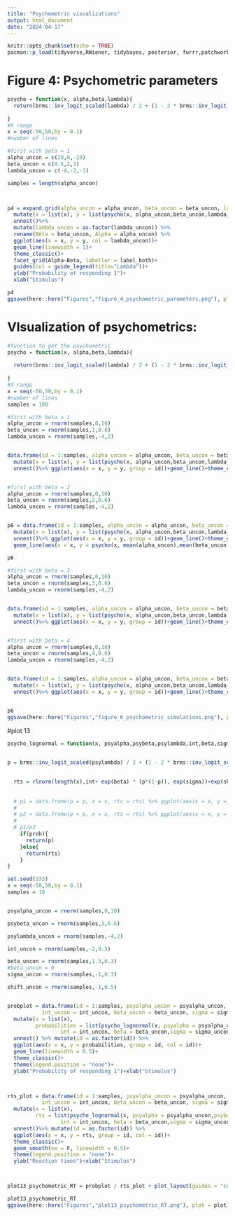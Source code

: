 ```yaml
---
title: "Psychometric visualizations"
output: html_document
date: "2024-04-17"
---
```


```r
knitr::opts_chunk$set(echo = TRUE)
pacman::p_load(tidyverse,RWiener, tidybayes, posterior, furrr,patchwork,truncnorm,extraDistr,lmerTest,Matrix,pracma)

```

# Figure 4: Psychometric parameters

```r


psycho = function(x, alpha,beta,lambda){
  return(brms::inv_logit_scaled(lambda) / 2 + (1 - 2 * brms::inv_logit_scaled(lambda) / 2) * (0.5 + 0.5 * pracma::erf(((x - alpha) / (exp(beta) * sqrt(2))))))
  
}
#X range
x = seq(-50,50,by = 0.1)
#number of lines

#first with beta = 1
alpha_uncon = c(20,0,-20)
beta_uncon = c(0.5,2,3)
lambda_uncon = c(-4,-2,-1)

samples = length(alpha_uncon)



p4 = expand.grid(alpha_uncon = alpha_uncon, beta_uncon = beta_uncon, lambda_uncon = lambda_uncon) %>% mutate(id = 1:samples^3) %>% rowwise() %>% 
  mutate(x = list(x), y = list(psycho(x, alpha_uncon,beta_uncon,lambda_uncon))) %>% 
  unnest()%>% 
  mutate(lambda_uncon = as.factor(lambda_uncon)) %>% 
  rename(Beta = beta_uncon, Alpha = alpha_uncon) %>% 
  ggplot(aes(x = x, y = y, col = lambda_uncon))+
  geom_line(linewidth = 1)+
  theme_classic()+
  facet_grid(Alpha~Beta, labeller = label_both)+
  guides(col = guide_legend(title="Lambda"))+
  ylab("Probability of responding 1")+
  xlab("Stimulus")

p4
ggsave(here::here("Figures","figure_4_psychometric_parameters.png"), plot = p4, dpi = 600, width = 7, height = 5)


```




# VIsualization of psychometrics:
```r
#function to get the psychometric
psycho = function(x, alpha,beta,lambda){
  
  return(brms::inv_logit_scaled(lambda) / 2 + (1 - 2 * brms::inv_logit_scaled(lambda) / 2) * (0.5 + 0.5 * pracma::erf(((x - alpha) / (exp(beta) * sqrt(2))))))
  
}
#X range
x = seq(-50,50,by = 0.1)
#number of lines
samples = 100

#first with beta = 1
alpha_uncon = rnorm(samples,0,10)
beta_uncon = rnorm(samples,1,0.6)
lambda_uncon = rnorm(samples,-4,2)  


data.frame(id = 1:samples, alpha_uncon = alpha_uncon, beta_uncon = beta_uncon, lambda_uncon = lambda_uncon) %>% rowwise() %>% 
  mutate(x = list(x), y = list(psycho(x, alpha_uncon,beta_uncon,lambda_uncon))) %>% 
  unnest()%>% ggplot(aes(x = x, y = y, group = id))+geom_line()+theme_classic()


#first with beta = 2
alpha_uncon = rnorm(samples,0,10)
beta_uncon = rnorm(samples,2,0.6)
lambda_uncon = rnorm(samples,-4,2)  


p6 = data.frame(id = 1:samples, alpha_uncon = alpha_uncon, beta_uncon = beta_uncon, lambda_uncon = lambda_uncon) %>% rowwise() %>% 
  mutate(x = list(x), y = list(psycho(x, alpha_uncon,beta_uncon,lambda_uncon))) %>% 
  unnest()%>% ggplot(aes(x = x, y = y, group = id))+geom_line()+theme_classic()+
  geom_line(aes(x = x, y = psycho(x, mean(alpha_uncon),mean(beta_uncon),mean(lambda_uncon))), col = "red", linewidth = 2, alpha = 0.5)+xlab("Stimulus")+ylab("Probability of responding 1")

p6

#first with beta = 3
alpha_uncon = rnorm(samples,0,10)
beta_uncon = rnorm(samples,3,0.6)
lambda_uncon = rnorm(samples,-4,2)  


data.frame(id = 1:samples, alpha_uncon = alpha_uncon, beta_uncon = beta_uncon, lambda_uncon = lambda_uncon) %>% rowwise() %>% 
  mutate(x = list(x), y = list(psycho(x, alpha_uncon,beta_uncon,lambda_uncon))) %>% 
  unnest()%>% ggplot(aes(x = x, y = y, group = id))+geom_line()+theme_classic()


#first with beta = 4
alpha_uncon = rnorm(samples,0,10)
beta_uncon = rnorm(samples,4,0.6)
lambda_uncon = rnorm(samples,-4,2)  


data.frame(id = 1:samples, alpha_uncon = alpha_uncon, beta_uncon = beta_uncon, lambda_uncon = lambda_uncon) %>% rowwise() %>% 
  mutate(x = list(x), y = list(psycho(x, alpha_uncon,beta_uncon,lambda_uncon))) %>% 
  unnest()%>% ggplot(aes(x = x, y = y, group = id))+geom_line()+theme_classic()


p6
ggsave(here::here("Figures","figure_6_psychometric_simulations.png"), plot = p6, dpi = 600, width = 7, height = 5)

```



#plot 13
```r

psycho_lognormal = function(x, psyalpha,psybeta,psylambda,int,beta,sigma, shift, prob){
  

p = brms::inv_logit_scaled(psylambda) / 2 + (1 - 2 * brms::inv_logit_scaled(psylambda) / 2) * (0.5 + 0.5 * pracma::erf(((x - psyalpha) / (exp(psybeta) * sqrt(2)))))
  

  rts = rlnorm(length(x),int+ exp(beta) * (p*(1-p)), exp(sigma))+exp(shift)
  
    
  # p1 = data.frame(p = p, x = x, rts = rts) %>% ggplot(aes(x = x, y = p))+geom_point()
  # 
  # p2 = data.frame(p = p, x = x, rts = rts) %>% ggplot(aes(x = x, y = rts))+geom_point()
  # 
  # p1/p2
    if(prob){
      return(p)
    }else{
      return(rts)
    }
}

set.seed(333)
x = seq(-50,50,by = 0.1)
samples = 10


psyalpha_uncon = rnorm(samples,0,10)

psybeta_uncon = rnorm(samples,3,0.6)

psylambda_uncon = rnorm(samples,-4,2)  

int_uncon = rnorm(samples,-2,0.5)

beta_uncon = rnorm(samples,1.5,0.3)
#beta_uncon = 0
sigma_uncon = rnorm(samples,-1,0.3)

shift_uncon = rnorm(samples,-1,0.5)


probplot = data.frame(id = 1:samples, psyalpha_uncon = psyalpha_uncon, psybeta_uncon = psybeta_uncon, psylambda_uncon = psylambda_uncon,
           int_uncon = int_uncon, beta_uncon = beta_uncon, sigma = sigma_uncon, shift = shift_uncon) %>% rowwise() %>% 
  mutate(x = list(x),
         probabilities = list(psycho_lognormal(x, psyalpha = psyalpha_uncon,psybeta = psybeta_uncon,psylambda = psylambda_uncon,
                 int = int_uncon, beta = beta_uncon,sigma = sigma_uncon,shift = shift_uncon, prob = T))) %>% 
  unnest() %>% mutate(id = as.factor(id)) %>% 
  ggplot(aes(x = x, y = probabilities, group = id, col = id))+
  geom_line(linewidth = 0.5)+
  theme_classic()+
  theme(legend.position = "none")+
  ylab("Probability of responding 1")+xlab("Stimulus")



rts_plot = data.frame(id = 1:samples, psyalpha_uncon = psyalpha_uncon, psybeta_uncon = psybeta_uncon, psylambda_uncon = psylambda_uncon,
           int_uncon = int_uncon, beta_uncon = beta_uncon, sigma = sigma_uncon, shift = shift_uncon) %>% rowwise() %>% 
  mutate(x = list(x),
         rts = list(psycho_lognormal(x, psyalpha = psyalpha_uncon,psybeta = psybeta_uncon,psylambda = psylambda_uncon,
                 int = int_uncon, beta = beta_uncon,sigma = sigma_uncon,shift = shift_uncon, prob = F))) %>% 
  unnest()%>% mutate(id = as.factor(id)) %>% 
  ggplot(aes(x = x, y = rts, group = id, col = id))+
  theme_classic()+
  geom_smooth(se = F, linewidth = 0.5)+
  theme(legend.position = "none")+
  ylab("Reaction times")+xlab("Stimulus")



plot13_psychometric_RT = probplot / rts_plot + plot_layout(guides = "collect")

plot13_psychometric_RT
ggsave(here::here("Figures","plot13_psychometric_RT.png"), plot = plot13_psychometric_RT, dpi = 600, width = 7, height = 5)


```



